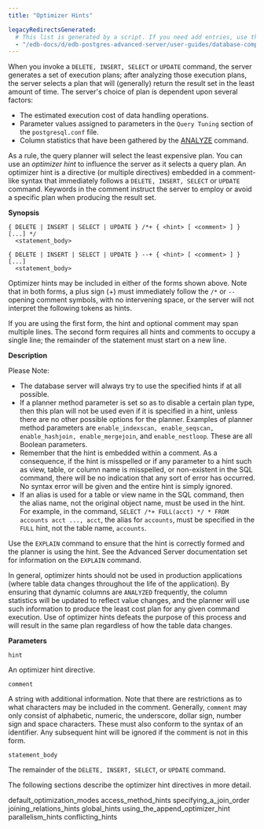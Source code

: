 ```yaml
---
title: "Optimizer Hints"

legacyRedirectsGenerated:
  # This list is generated by a script. If you need add entries, use the `legacyRedirects` key.
  - "/edb-docs/d/edb-postgres-advanced-server/user-guides/database-compatibility-for-oracle-developers-guide/11/Database_Compatibility_for_Oracle_Developers_Guide.1.038.html"
---
```


<div id="optimizer_hints" class="registered_link"></div>

When you invoke a `DELETE, INSERT, SELECT` or `UPDATE` command, the server generates a set of execution plans; after analyzing those execution plans, the server selects a plan that will (generally) return the result set in the least amount of time. The server's choice of plan is dependent upon several factors:

-   The estimated execution cost of data handling operations.
-   Parameter values assigned to parameters in the `Query Tuning` section of the `postgresql.conf` file.
-   Column statistics that have been gathered by the [ANALYZE](http://www.enterprisedb.com/docs/en/9.3/pg/sql-analyze.html) command.

As a rule, the query planner will select the least expensive plan. You can use an *optimizer* *hint* to influence the server as it selects a query plan. An optimizer hint is a directive (or multiple directives) embedded in a comment-like syntax that immediately follows a `DELETE, INSERT, SELECT` or `UPDATE` command. Keywords in the comment instruct the server to employ or avoid a specific plan when producing the result set.

**Synopsis**

```text
{ DELETE | INSERT | SELECT | UPDATE } /*+ { <hint> [ <comment> ] } [...] */
  <statement_body>

{ DELETE | INSERT | SELECT | UPDATE } --+ { <hint> [ <comment> ] } [...]
  <statement_body>
```

Optimizer hints may be included in either of the forms shown above. Note that in both forms, a plus sign (+) must immediately follow the `/*` or `--` opening comment symbols, with no intervening space, or the server will not interpret the following tokens as hints.

If you are using the first form, the hint and optional comment may span multiple lines. The second form requires all hints and comments to occupy a single line; the remainder of the statement must start on a new line.

**Description**

Please Note:

-   The database server will always try to use the specified hints if at all possible.
-   If a planner method parameter is set so as to disable a certain plan type, then this plan will not be used even if it is specified in a hint, unless there are no other possible options for the planner. Examples of planner method parameters are `enable_indexscan, enable_seqscan, enable_hashjoin, enable_mergejoin`, and `enable_nestloop`. These are all Boolean parameters.
-   Remember that the hint is embedded within a comment. As a consequence, if the hint is misspelled or if any parameter to a hint such as view, table, or column name is misspelled, or non-existent in the SQL command, there will be no indication that any sort of error has occurred. No syntax error will be given and the entire hint is simply ignored.
-   If an alias is used for a table or view name in the SQL command, then the alias name, not the original object name, must be used in the hint. For example, in the command, `SELECT /*+ FULL(acct) */ * FROM accounts acct ..., acct`, the alias for `accounts`, must be specified in the `FULL` hint, not the table name, `accounts`.

Use the `EXPLAIN` command to ensure that the hint is correctly formed and the planner is using the hint. See the Advanced Server documentation set for information on the `EXPLAIN` command.

In general, optimizer hints should not be used in production applications (where table data changes throughout the life of the application). By ensuring that dynamic columns are `ANALYZED` frequently, the column statistics will be updated to reflect value changes, and the planner will use such information to produce the least cost plan for any given command execution. Use of optimizer hints defeats the purpose of this process and will result in the same plan regardless of how the table data changes.

**Parameters**

`hint`

An optimizer hint directive.

`comment`

A string with additional information. Note that there are restrictions as to what characters may be included in the comment. Generally, `comment` may only consist of alphabetic, numeric, the underscore, dollar sign, number sign and space characters. These must also conform to the syntax of an identifier. Any subsequent hint will be ignored if the comment is not in this form.

`statement_body`

The remainder of the `DELETE, INSERT, SELECT`, or `UPDATE` command.

The following sections describe the optimizer hint directives in more detail.

<div class="toctree" maxdepth="3">

default_optimization_modes access_method_hints specifying_a_join_order joining_relations_hints global_hints using_the_append_optimizer_hint parallelism_hints conflicting_hints

</div>
